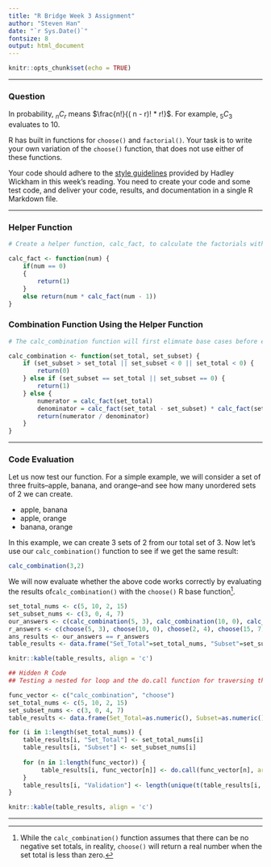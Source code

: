 ```yaml
---
title: "R Bridge Week 3 Assignment"
author: "Steven Han"
date: "`r Sys.Date()`"
fontsize: 8
output: html_document
---
```


```r
knitr::opts_chunk$set(echo = TRUE)
```

***
### Question
In probability, $_nC_r$ means $\frac{n!}{( n - r)! * r!}$. For example, $_5C_3$ evaluates to 10.

R has built in functions for `choose()` and `factorial()`. Your task is to write your own variation of the `choose()` function, that does not use either of these functions.

Your code should adhere to the [style guidelines](http://adv-r.had.co.nz/Style.html) provided by Hadley Wickham in this week's reading.  You need to create your code and some test code, and deliver your code, results, and documentation in a single R Markdown file.

***

### Helper Function
```r
# Create a helper function, calc_fact, to calculate the factorials within the combination

calc_fact <- function(num) {
    if(num == 0)
    {
        return(1)
    }
    else return(num * calc_fact(num - 1))
}
```

### Combination Function Using the Helper Function
```r
# The calc_combination function will first elimnate base cases before evaluating the result.

calc_combination <- function(set_total, set_subset) {
    if (set_subset > set_total || set_subset < 0 || set_total < 0) {
        return(0)
    } else if (set_subset == set_total || set_subset == 0) {
        return(1)
    } else {
        numerator = calc_fact(set_total)
        denominator = calc_fact(set_total - set_subset) * calc_fact(set_subset)
        return(numerator / denominator)
    } 
}
```

***

### Code Evaluation
Let us now test our function. For a simple example, we will consider a set of three fruits--apple, banana, and orange--and see how many unordered sets of 2 we can create.

* apple, banana
* apple, orange
* banana, orange

In this example, we can create 3 sets of 2 from our total set of 3. Now let's use our `calc_combination()` function to see if we get the same result:

```r
calc_combination(3,2)
```

We will now evaluate whether the above code works correctly by evaluating the results of` calc_combination()` with the `choose()` R base function[^1].

```r
set_total_nums <- c(5, 10, 2, 15)
set_subset_nums <- c(3, 0, 4, 7)
our_answers <- c(calc_combination(5, 3), calc_combination(10, 0), calc_combination(2, 4), calc_combination(15, 7))
r_answers <- c(choose(5, 3), choose(10, 0), choose(2, 4), choose(15, 7))
ans_results <- our_answers == r_answers
table_results <- data.frame("Set_Total"=set_total_nums, "Subset"=set_subset_nums, "calc_combination"=our_answers, "choose"=r_answers, "Validation"=ans_results)

knitr::kable(table_results, align = 'c')
```

```r

## Hidden R Code
## Testing a nested for loop and the do.call function for traversing through test cases

func_vector <- c("calc_combination", "choose")
set_total_nums <- c(5, 10, 2, 15)
set_subset_nums <- c(3, 0, 4, 7)
table_results <- data.frame(Set_Total=as.numeric(), Subset=as.numeric(), calc_combination=as.numeric(), choose=as.numeric(), Validation=as.logical())

for (i in 1:length(set_total_nums)) {
    table_results[i, "Set_Total"] <- set_total_nums[i]
    table_results[i, "Subset"] <- set_subset_nums[i]
    
    for (n in 1:length(func_vector)) {
         table_results[i, func_vector[n]] <- do.call(func_vector[n], args = list(set_total_nums[i], set_subset_nums[i]))
    }
    table_results[i, "Validation"] <- length(unique(t(table_results[i, func_vector]))) == 1
}

knitr::kable(table_results, align = 'c')
```

***

[^1]: While the `calc_combination()` function assumes that there can be no negative set totals, in reality, `choose()` will return a real number when the set total is less than zero. 